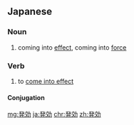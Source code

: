 ==Japanese==
{{ja-kanjitab|はつ|こう|k1=はっ|yomi=o}}

===Noun===
{{ja-noun|はっこう|kyu=發效}}

# coming into [[effect]], coming into [[force]]

===Verb===
{{ja-verb-suru|はっこう|kyu=發效}}

# to [[come into effect]]

====Conjugation====
{{ja-suru|はっこう}}

[[mg:発効]]
[[ja:発効]]
[[chr:発効]]
[[zh:発効]]
